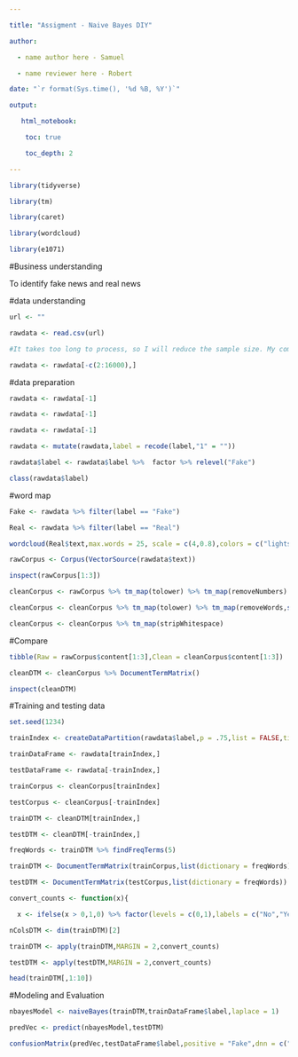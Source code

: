 ```yaml
--- 

title: "Assigment - Naive Bayes DIY" 

author: 

  - name author here - Samuel 

  - name reviewer here - Robert 

date: "`r format(Sys.time(), '%d %B, %Y')`" 

output: 

   html_notebook: 

    toc: true 

    toc_depth: 2 

--- 
```


 

 

```r

library(tidyverse) 

library(tm) 

library(caret) 

library(wordcloud) 

library(e1071) 

``` 

 

 

#Business understanding 

To identify fake news and real news 

#data understanding 

 

```r

url <- "" 

rawdata <- read.csv(url) 

``` 

 

 

```r

#It takes too long to process, so I will reduce the sample size. My computer struggles to handle the dataset 

rawdata <- rawdata[-c(2:16000),] 

``` 

 

#data preparation 

 

```r

rawdata <- rawdata[-1] 

rawdata <- rawdata[-1] 

rawdata <- rawdata[-1] 

``` 

 

```r

rawdata <- mutate(rawdata,label = recode(label,"1" = "")) 

``` 

 

 

```r

rawdata$label <- rawdata$label %>%  factor %>% relevel("Fake") 

class(rawdata$label) 

``` 

 

#word map 

```r

Fake <- rawdata %>% filter(label == "Fake") 

Real <- rawdata %>% filter(label == "Real") 

``` 

 

```r



wordcloud(Real$text,max.words = 25, scale = c(4,0.8),colors = c("lightsteelblue1","lightsteelblue2","lightsteelblue3","lightsteelblue")) 

``` 

 

 

 

```r

rawCorpus <- Corpus(VectorSource(rawdata$text)) 

inspect(rawCorpus[1:3]) 

``` 

 

 

```r

cleanCorpus <- rawCorpus %>% tm_map(tolower) %>% tm_map(removeNumbers) 

``` 

 

```r

cleanCorpus <- cleanCorpus %>% tm_map(tolower) %>% tm_map(removeWords,stopwords()) %>% tm_map(removePunctuation) 

``` 

 

 

```r

cleanCorpus <- cleanCorpus %>% tm_map(stripWhitespace) 

``` 

 

#Compare  

```r

tibble(Raw = rawCorpus$content[1:3],Clean = cleanCorpus$content[1:3]) 

``` 

 

 

```r

cleanDTM <- cleanCorpus %>% DocumentTermMatrix() 

inspect(cleanDTM) 

``` 

 

 

#Training and testing data 

```r

set.seed(1234) 

trainIndex <- createDataPartition(rawdata$label,p = .75,list = FALSE,times = 1) 

``` 

 

 

```r

trainDataFrame <- rawdata[trainIndex,] 

``` 

 

 

```r

testDataFrame <- rawdata[-trainIndex,] 

trainCorpus <- cleanCorpus[trainIndex] 

testCorpus <- cleanCorpus[-trainIndex] 

trainDTM <- cleanDTM[trainIndex,] 

testDTM <- cleanDTM[-trainIndex,] 

``` 

 

 

```r

freqWords <- trainDTM %>% findFreqTerms(5) 

trainDTM <- DocumentTermMatrix(trainCorpus,list(dictionary = freqWords)) 

testDTM <- DocumentTermMatrix(testCorpus,list(dictionary = freqWords)) 

``` 

 

 

```r

convert_counts <- function(x){ 

  x <- ifelse(x > 0,1,0) %>% factor(levels = c(0,1),labels = c("No","Yes"))} 

nColsDTM <- dim(trainDTM)[2] 

trainDTM <- apply(trainDTM,MARGIN = 2,convert_counts) 

testDTM <- apply(testDTM,MARGIN = 2,convert_counts) 

head(trainDTM[,1:10]) 

``` 

 

#Modeling and Evaluation 

```r

nbayesModel <- naiveBayes(trainDTM,trainDataFrame$label,laplace = 1) 

``` 

 

 

```r

predVec <- predict(nbayesModel,testDTM) 

confusionMatrix(predVec,testDataFrame$label,positive = "Fake",dnn = c("Prediction","True")) 

``` 